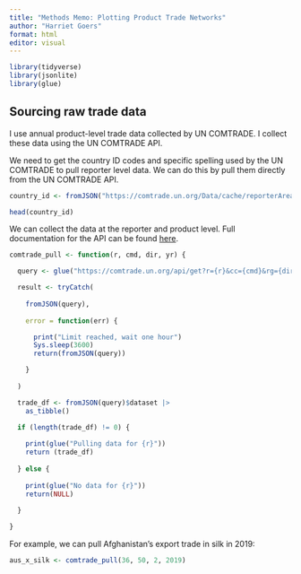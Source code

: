 ```yaml
---
title: "Methods Memo: Plotting Product Trade Networks"
author: "Harriet Goers"
format: html
editor: visual
---
```


```r
library(tidyverse)
library(jsonlite)
library(glue)
```

## Sourcing raw trade data

I use annual product-level trade data collected by UN COMTRADE. I collect these data using the UN COMTRADE API.

We need to get the country ID codes and specific spelling used by the UN COMTRADE to pull reporter level data. We can do this by pull them directly from the UN COMTRADE API. 

```r
country_id <- fromJSON("https://comtrade.un.org/Data/cache/reporterAreas.json")$results

head(country_id)
```

We can collect the data at the reporter and product level. Full documentation for the API can be found [here](https://comtrade.un.org/data/doc/api/#DataRequests).

```r
comtrade_pull <- function(r, cmd, dir, yr) {

  query <- glue("https://comtrade.un.org/api/get?r={r}&cc={cmd}&rg={dir}&ps={yr}&fmt=json&freq=A&head=H")

  result <- tryCatch(
    
    fromJSON(query),
    
    error = function(err) {

      print("Limit reached, wait one hour")
      Sys.sleep(3600)
      return(fromJSON(query))

    }
    
  )

  trade_df <- fromJSON(query)$dataset |>
    as_tibble()

  if (length(trade_df) != 0) {
    
    print(glue("Pulling data for {r}"))
    return (trade_df)
    
  } else {
    
    print(glue("No data for {r}"))
    return(NULL)
    
  }

}
```

For example, we can pull Afghanistan's export trade in silk in 2019:

```r
aus_x_silk <- comtrade_pull(36, 50, 2, 2019)
```
